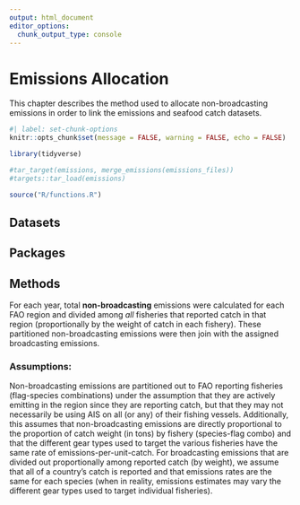 ```yaml
---
output: html_document
editor_options: 
  chunk_output_type: console
---
```


# Emissions Allocation

This chapter describes the method used to allocate non-broadcasting emissions in order to link the emissions and seafood catch datasets.

```r
#| label: set-chunk-options
knitr::opts_chunk$set(message = FALSE, warning = FALSE, echo = FALSE)

library(tidyverse)

#tar_target(emissions, merge_emissions(emissions_files))
#targets::tar_load(emissions)

source("R/functions.R")
```

## Datasets



## Packages



## Methods

For each year, total **non-broadcasting** emissions were calculated for each FAO region and divided among *all* fisheries that reported catch in that region (proportionally by the weight of catch in each fishery). These partitioned non-broadcasting emissions were then join with the assigned broadcasting emissions.

### Assumptions:

Non-broadcasting emissions are partitioned out to FAO reporting fisheries (flag-species combinations) under the assumption that they are actively emitting in the region since they are reporting catch, but that they may not necessarily be using AIS on all (or any) of their fishing vessels. Additionally, this assumes that non-broadcasting emissions are directly proportional to the proportion of catch weight (in tons) by fishery (species-flag combo) and that the different gear types used to target the various fisheries have the same rate of emissions-per-unit-catch. For broadcasting emissions that are divided out proportionally among reported catch (by weight), we assume that all of a country’s catch is reported and that emissions rates are the same for each species (when in reality, emissions estimates may vary the different gear types used to target individual fisheries).  
